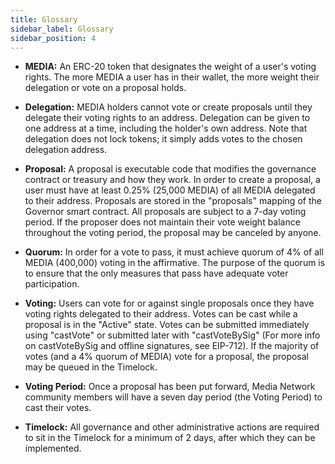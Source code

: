 ```yaml
---
title: Glossary
sidebar_label: Glossary
sidebar_position: 4
---
```


- **MEDIA:** An ERC-20 token that designates the weight of a user&#39;s voting rights. The more MEDIA a user has in their wallet, the more weight their delegation or vote on a proposal holds.

- **Delegation:** MEDIA holders cannot vote or create proposals until they delegate their voting rights to an address. Delegation can be given to one address at a time, including the holder&#39;s own address. Note that delegation does not lock tokens; it simply adds votes to the chosen delegation address.

- **Proposal:** A proposal is executable code that modifies the governance contract or treasury and how they work. In order to create a proposal, a user must have at least 0.25% (25,000 MEDIA) of all MEDIA delegated to their address. Proposals are stored in the &quot;proposals&quot; mapping of the Governor smart contract. All proposals are subject to a 7-day voting period. If the proposer does not maintain their vote weight balance throughout the voting period, the proposal may be canceled by anyone.

- **Quorum:** In order for a vote to pass, it must achieve quorum of 4% of all MEDIA (400,000) voting in the affirmative. The purpose of the quorum is to ensure that the only measures that pass have adequate voter participation.

- **Voting:** Users can vote for or against single proposals once they have voting rights delegated to their address. Votes can be cast while a proposal is in the &quot;Active&quot; state. Votes can be submitted immediately using &quot;castVote&quot; or submitted later with &quot;castVoteBySig&quot; (For more info on castVoteBySig and offline signatures, see EIP-712). If the majority of votes (and a 4% quorum of MEDIA) vote for a proposal, the proposal may be queued in the Timelock.

- **Voting Period:** Once a proposal has been put forward, Media Network community members will have a seven day period (the Voting Period) to cast their votes.

- **Timelock:** All governance and other administrative actions are required to sit in the Timelock for a minimum of 2 days, after which they can be implemented.